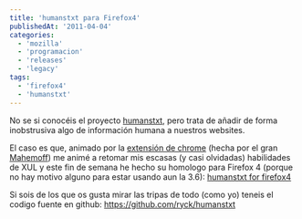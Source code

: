 ```yaml
---
title: 'humanstxt para Firefox4'
publishedAt: '2011-04-04'
categories:
  - 'mozilla'
  - 'programacion'
  - 'releases'
  - 'legacy'
tags:
  - 'firefox4'
  - 'humanstxt'
---
```


No se si conocéis el proyecto [humanstxt](http://humanstxt.org/), pero trata de añadir de forma inobstrusiva algo de información humana a nuestros websites.

El caso es que, animado por la [extensión de chrome](https://chrome.google.com/webstore/detail/pocdghmbbodjiclginddlaimdaholhfk) (hecha por el gran [Mahemoff](http://softwareas.com/)) me animé a retomar mis escasas (y casi olvidadas) habilidades de XUL y este fin de semana he hecho su homologo para Firefox 4 (porque no hay motivo alguno para estar usando aun la 3.6): [humanstxt for firefox4](https://addons.mozilla.org/en-US/firefox/addon/humanstxt/)

Si sois de los que os gusta mirar las tripas de todo (como yo) teneis el codigo fuente en github: <https://github.com/ryck/humanstxt>
